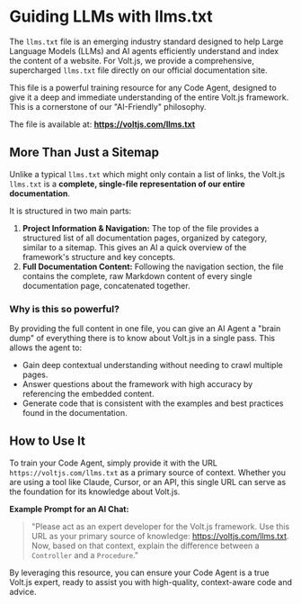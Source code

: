 # Guiding LLMs with llms.txt

The `llms.txt` file is an emerging industry standard designed to help Large Language Models (LLMs) and AI agents efficiently understand and index the content of a website. For Volt.js, we provide a comprehensive, supercharged `llms.txt` file directly on our official documentation site.

This file is a powerful training resource for any Code Agent, designed to give it a deep and immediate understanding of the entire Volt.js framework. This is a cornerstone of our "AI-Friendly" philosophy.

The file is available at: **https://voltjs.com/llms.txt**

## More Than Just a Sitemap

Unlike a typical `llms.txt` which might only contain a list of links, the Volt.js `llms.txt` is a **complete, single-file representation of our entire documentation**.

It is structured in two main parts:

1.  **Project Information & Navigation:** The top of the file provides a structured list of all documentation pages, organized by category, similar to a sitemap. This gives an AI a quick overview of the framework's structure and key concepts.
2.  **Full Documentation Content:** Following the navigation section, the file contains the complete, raw Markdown content of every single documentation page, concatenated together.

### Why is this so powerful?

By providing the full content in one file, you can give an AI Agent a "brain dump" of everything there is to know about Volt.js in a single pass. This allows the agent to:

-   Gain deep contextual understanding without needing to crawl multiple pages.
-   Answer questions about the framework with high accuracy by referencing the embedded content.
-   Generate code that is consistent with the examples and best practices found in the documentation.

## How to Use It

To train your Code Agent, simply provide it with the URL `https://voltjs.com/llms.txt` as a primary source of context. Whether you are using a tool like Claude, Cursor, or an API, this single URL can serve as the foundation for its knowledge about Volt.js.

**Example Prompt for an AI Chat:**

> "Please act as an expert developer for the Volt.js framework. Use this URL as your primary source of knowledge: https://voltjs.com/llms.txt. Now, based on that context, explain the difference between a `Controller` and a `Procedure`."

By leveraging this resource, you can ensure your Code Agent is a true Volt.js expert, ready to assist you with high-quality, context-aware code and advice.